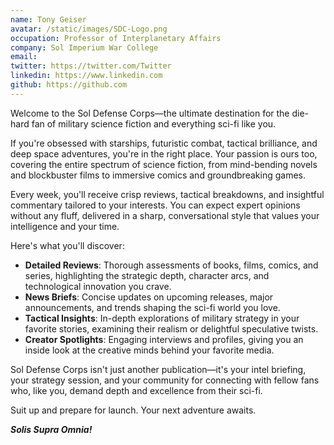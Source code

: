 ```yaml
---
name: Tony Geiser
avatar: /static/images/SDC-Logo.png
occupation: Professor of Interplanetary Affairs
company: Sol Imperium War College
email: 
twitter: https://twitter.com/Twitter
linkedin: https://www.linkedin.com
github: https://github.com
---
```


Welcome to the Sol Defense Corps—the ultimate destination for the die-hard fan of military science fiction and everything sci-fi like you.

If you're obsessed with starships, futuristic combat, tactical brilliance, and deep space adventures, you're in the right place. Your passion is ours too, covering the entire spectrum of science fiction, from mind-bending novels and blockbuster films to immersive comics and groundbreaking games.

Every week, you'll receive crisp reviews, tactical breakdowns, and insightful commentary tailored to your interests. You can expect expert opinions without any fluff, delivered in a sharp, conversational style that values your intelligence and your time.

Here's what you'll discover:

* **Detailed Reviews**: Thorough assessments of books, films, comics, and series, highlighting the strategic depth, character arcs, and technological innovation you crave.
* **News Briefs**: Concise updates on upcoming releases, major announcements, and trends shaping the sci-fi world you love.
* **Tactical Insights**: In-depth explorations of military strategy in your favorite stories, examining their realism or delightful speculative twists.
* **Creator Spotlights**: Engaging interviews and profiles, giving you an inside look at the creative minds behind your favorite media.

Sol Defense Corps isn't just another publication—it's your intel briefing, your strategy session, and your community for connecting with fellow fans who, like you, demand depth and excellence from their sci-fi.

Suit up and prepare for launch. Your next adventure awaits.

***Solis Supra Omnia!***